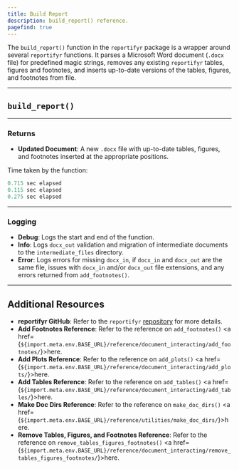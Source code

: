 ```yaml
---
title: Build Report
description: build_report() reference. 
pagefind: true
---
```



The `build_report()` function in the `reportifyr` package is a wrapper around several `reportifyr` functions. It parses a Microsoft Word document (`.docx` file) for predefined magic strings, removes any existing `reportifyr` tables, figures and footnotes, and inserts up-to-date versions of the tables, figures, and footnotes from file.

---

## `build_report()`

<EmbeddedHTML filename="/public/html_files/build_report.html"/>

---

### Returns

- **Updated Document**: A new `.docx` file with up-to-date tables, figures, and footnotes inserted at the appropriate positions.

Time taken by the function:

```r
0.715 sec elapsed
0.115 sec elapsed
0.275 sec elapsed
```

---

### Logging

- **Debug**: Logs the start and end of the function.
- **Info**: Logs `docx_out` validation and migration of intermediate documents to the `intermediate_files` directory.
- **Error**: Logs errors for missing `docx_in`, if `docx_in` and `docx_out` are the same file, issues with `docx_in` and/or `docx_out` file extensions, and any errors returned from `add_footnotes()`.

---

## Additional Resources

- **reportifyr GitHub**: Refer to the `reportifyr` [repository](https://github.com/A2-ai/reportifyr) for more details.
- **Add Footnotes Reference**: Refer to the reference on `add_footnotes()` <a href={`${import.meta.env.BASE_URL}/reference/document_interacting/add_footnotes/`}>here</a>.
- **Add Plots Reference**: Refer to the reference on `add_plots()` <a href={`${import.meta.env.BASE_URL}/reference/document_interacting/add_plots/`}>here</a>.
- **Add Tables Reference**: Refer to the reference on `add_tables()` <a href={`${import.meta.env.BASE_URL}/reference/document_interacting/add_tables/`}>here</a>.
- **Make Doc Dirs Reference**: Refer to the reference on `make_doc_dirs()` <a href={`${import.meta.env.BASE_URL}/reference/utilities/make_doc_dirs/`}>here</a>.
- **Remove Tables, Figures, and Footnotes Reference**: Refer to the reference on `remove_tables_figures_footnotes()` <a href={`${import.meta.env.BASE_URL}/reference/document_interacting/remove_tables_figures_footnotes/`}>here</a>.
